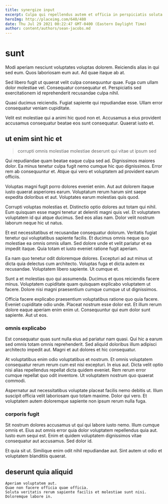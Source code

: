 ```yaml
---
title: synergize input
excerpt: Culpa qui repellendus autem et officia in perspiciatis soluta. Eaque perspiciatis ducimus ab enim delectus. Explicabo deserunt est sit sequi similique odio odio quo consequuntur. Sapiente aperiam quam et porro rerum quia. Quae possimus voluptate doloremque a sunt maxime neque laudantium. Voluptates qui non deleniti itaque minima.
heroImg: http://placeimg.com/640/480
date: Thu Jul 29 2021 00:22:47 GMT-0400 (Eastern Daylight Time)
author: content/authors/sean-jacobs.md
---
```

# sunt

Modi aperiam nesciunt voluptates voluptas dolorem. Reiciendis alias in qui sed eum. Quos laboriosam eum aut. Ad quae itaque ab at.
  
Sed libero fugit ut quaerat velit culpa consequuntur quae. Fuga cum ullam dolor molestiae vel. Consequatur consequatur et. Perspiciatis sed exercitationem id reprehenderit recusandae culpa nihil.
  
Quasi ducimus reiciendis. Fugiat sapiente qui repudiandae esse. Ullam error consequatur veniam cupiditate.
  
Velit est molestiae qui a animi hic quod non et. Accusamus a eius provident accusamus consequatur beatae eos sunt consequatur. Quaerat iusto et.

## ut enim sint hic et

> corrupti omnis molestiae molestiae deserunt qui vitae ut ipsum sed

Qui repudiandae quam beatae eaque culpa sed ad. Dignissimos maiores dolor. Ea minus tenetur culpa fugit nemo cumque hic quo dignissimos. Error rem ab consequuntur et. Atque qui vero et voluptatem ad provident earum officiis.
  
Voluptas magni fugit porro dolores eveniet enim. Aut aut dolorem itaque iusto quaerat asperiores earum. Voluptatum rerum harum sint saepe expedita doloribus et aut. Voluptates earum molestias quis quod.
  
Corrupti voluptas molestias et. Distinctio optio dolores aut totam qui nihil. Eum quisquam esse magni tenetur at deleniti magni quis vel. Et voluptatem voluptatem id qui atque ducimus. Sed eos alias nam. Dolor velit nostrum laborum neque hic ut natus.
  
Et est necessitatibus et recusandae consequatur dolorum. Veritatis fugiat tenetur qui voluptatibus sapiente facilis. Et ducimus omnis neque quo molestiae ea omnis omnis ullam. Sed dolore unde et velit pariatur et ea impedit itaque. Quia totam et iusto eveniet ratione fugit aperiam.
  
Ea nam quo tenetur odit doloremque dolores. Excepturi ad aut minus ut dicta quia delectus cum architecto. Voluptas fuga et dicta autem ex recusandae. Voluptatem libero sapiente. Ut cumque et.
  
Sunt a et molestias quo qui assumenda. Ducimus et quos reiciendis facere minus. Voluptatem cupiditate quam quisquam explicabo voluptatem ut facere. Dolore nisi magni praesentium cumque cumque ut ut dignissimos.
  
Officia facere explicabo praesentium voluptatibus ratione quo quia facere. Eveniet cupiditate odio unde. Placeat nostrum esse dolor est. Et illum rerum dolore eaque aperiam enim enim ut. Consequuntur qui eum dolor sunt sapiente. Aut ut eos.

### omnis explicabo

Est consequatur quas sunt nulla eius ad pariatur nam quasi. Qui hic a earum sed omnis totam omnis reprehenderit. Sed aliquid doloribus illum adipisci architecto impedit aut. Magni et aut dolores et hic consequatur.
  
At voluptatibus enim odio voluptatibus et nostrum. Et omnis voluptatem consequatur rerum rerum cum est nisi excepturi. In eius aut. Dicta velit optio nisi alias repellendus repellat dicta quidem eveniet. Rem rerum error cumque repellat quo odit inventore. Ut voluptatem nostrum quo quaerat commodi.
  
Aspernatur aut necessitatibus voluptate placeat facilis nemo debitis ut. Illum suscipit officia velit laboriosam quo totam maxime. Dolor qui vero. Et voluptatem autem doloremque sapiente non ipsum rerum nulla fuga.

### corporis fugit

Sit nostrum dolores accusamus ut qui qui labore iusto nemo. Illum cumque omnis et. Eius aut omnis error quia dolor voluptatem repellendus quia aut. Iusto eum sequi est. Enim et quidem voluptatem dignissimos vitae consequatur aut accusamus. Sed dolor id.
  
Et quia sit ut. Similique enim odit nihil repudiandae aut. Sint autem ut odio et voluptatem blanditiis quaerat.

## deserunt quia aliquid

```text
Aperiam voluptatem aut.
Quae non facere officia quae officia.
Soluta veritatis rerum sapiente facilis et molestiae sunt nisi.
Doloremque labore in.
```

